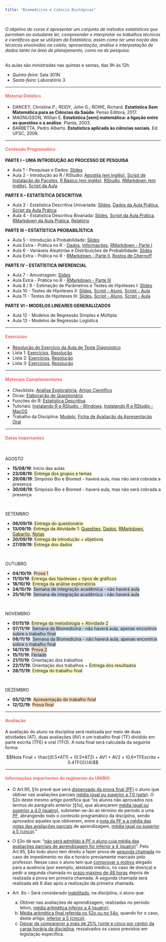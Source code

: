 ```yaml
---
title: "Biomedicina e Ciência Biológicas"
---
```


<br>
<i>O objetivo do curso é apresentar um conjunto de métodos estatísticos que permitam ao estudante ler, 
compreender e interpretar os trabalhos técnicos e científicos que se utilizam da Estatística, assim 
como  ter  uma  noção  das  técnicas  envolvidas  na  coleta,  apresentação,  análise  e  interpretação  de 
dados tanto na área de planejamento, como na de pesquisa.</i> 
<br>
<br> 

As aulas são ministradas nas quintas e sextas, das 9h às 12h.

<ul class="fa-ul">
<li><i class="far fa-calendar-alt"></i> *Quinta-feira*: Sala 301N
<li><i class="far fa-calendar-alt"></i> *Sexta-feira*: Laboratório 3
</ul>

***

<h4 style="color:rgb(235, 104, 100);">Material Didático</h4>

<ul class="fa-ul">
<li><i class="fas fa-book"></i> DANCEY, Christine P.; REIDY, John G.; ROWE, Richard. **Estatística Sem Matemática para as Ciências da Saúde**. Penso Editora, 2017.
<li><i class="fas fa-book"></i> MAGNUSSON, Willian E. **Estatística [sem] matemática: a ligação entre as questões e a análise**. Planta, 2003.
<li><i class="fas fa-book"></i> BARBETTA, Pedro Alberto. **Estatística aplicada às ciências sociais**. Ed. UFSC, 2008.
</ul>

***

<h4 style="color:rgb(235, 104, 100);">Conteúdo Programático</h4>

**PARTE I – UMA INTRODUÇÃO AO PROCESSO DE PESQUISA**
<br>

+ Aula 1 - Pesquisas e Dados: [Slides](https://drive.google.com/file/d/1ryuqE4gLU28KXwcDMm8717D3eqEQ2QzO/view?usp=sharing)
+ Aula 2 - Introdução ao R / RStudio: [Apostila (em inglês)](https://drive.google.com/file/d/1V4p9P3a1r6bijyIgy-mWYDjKa1SMXeFb/view?usp=sharing), [Script de Instalação de Pacotes](https://drive.google.com/file/d/1scqoy10IL2_bcA9wGEEEMLThGmJmRC9w/view?usp=sharing), [R Básico (em inglês)](http://github.com/rstudio/cheatsheets/raw/master/base-r.pdf), [RStudio](https://github.com/rstudio/cheatsheets/raw/master/translations/portuguese/rstudio-IDE-cheatsheet-portuguese.pdf), [RMarkdown (em inglês)](https://github.com/rstudio/cheatsheets/raw/master/rmarkdown-2.0.pdf), [Script da Aula](https://drive.google.com/file/d/113yx7PdcfmxdvURbnn39rGwPNyvKX5Ia/view?usp=sharing)


**PARTE II – ESTATÍSTICA DESCRITIVA**
<br>

+ Aula 3 - Estatística Descritiva Univariada: [Slides](https://drive.google.com/file/d/1mrTwxGDhqe8NlYsVPNrWmRTd2qC23x8D/view?usp=sharing), [Dados da Aula Prática](https://drive.google.com/file/d/1qqJ05r_QJCgt-_01o1MLhXbYOh0W_9sn/view?usp=sharing), [Script da Aula Prática](https://drive.google.com/file/d/1IDp_GkOxnKsKTPvJW08SD0BKJB87VCLo/view?usp=sharing)
+ Aula 4 - Estatística Descritiva Bivariada: [Slides](https://drive.google.com/file/d/1xYjPYhl4WokEib5Ym4g7SWtHo__qM0Bu/view?usp=sharing), [Script da Aula Prática](https://drive.google.com/file/d/1zsbTC17upYnWEgIGH2LTkENqIHIE3Izd/view?usp=sharing), [RMarkdown da Aula Prática](https://drive.google.com/file/d/1kCsCOHTgMGFM3HhUbJ9GaPRFNVy28ga7/view?usp=sharing), [Relatório](https://drive.google.com/file/d/1p9UCQytkcwi6t9kiQUTWH7M56n3fBN9e/view?usp=sharing)

**PARTE III – ESTATÍSTICA PROBABILÍSTICA**
<br>

+ Aula 5 - Introdução à Probabilidade:  [Slides](https://drive.google.com/file/d/1jjm7wcqZpk9nPfs2_L1novk_l0I5ry9N/view?usp=sharing)
+ Aula Extra - Prática no R - [Dados](https://drive.google.com/file/d/1WiVpRGvWWa8Ae-Fnnk6VKVIaAwXeZ19A/view?usp=sharing), [Informações](https://drive.google.com/file/d/1hUmLD51iOpWyfo9lWsV9z4AwEatbmKMC/view?usp=sharing), [RMarkdown - Parte I](https://drive.google.com/file/d/1xYSMDsv1dOyueOUTWSTWbXHyG4ZJ84lt/view?usp=sharing)
+ Aula 6 - Variáveis Aleatórias e Distribuições de Probabilidade: [Slides](https://drive.google.com/file/d/1IK_qCyQSIxu5xHvSZDBtd5f6w6_Namhx/view?usp=sharing)
+ Aula Extra - Prática no R - [RMarkdown - Parte II](https://drive.google.com/file/d/1wbRoAOBqBtGA0KxDgboQQxB_lJw_cxxH/view?usp=sharing), [Rostos de Chernoff](https://drive.google.com/file/d/1o0-bZHmwwutQlrN9N9E63O1scefHr3qy/view?usp=sharing)

**PARTE IV – ESTATÍSTICA INFERENCIAL**
<br>

+ Aula 7 - Amostragem: [Slides](https://drive.google.com/file/d/1H73gng1tp6tI3LAZ2Sn-KuvWpg008_p-/view?usp=sharing)
+ Aula Extra - Prática no R - [RMarkdown - Parte III](https://drive.google.com/file/d/1TLW-VuBH4Ze8_J-T3eyTXxwsHBxoaQsX/view?usp=sharing)
+ Aula 8 / 9 - Estimação de Parâmetros e Testes de Hipóteses I: [Slides](https://drive.google.com/file/d/1WLE2gpWhPRMP0tZe6IEPKY6bfWk2z2np/view?usp=sharing)
+ Aula 10 - Testes de Hipóteses II: [Slides](https://drive.google.com/file/d/1eOv72WYiDgCXFgFZahUBDWJ6EiPJ4cDn/view?usp=sharing), [Script - Aluno](https://drive.google.com/file/d/1HBeqLQgvHxNiRXpCfQ8yR7JhgqnS2dys/view?usp=sharing), [Script - Aula](https://drive.google.com/file/d/1fQfSftOSC8M4FJGM-wjPeajllNcylQhM/view?usp=sharing)
+ Aula 11 - Testes de Hipóteses III: [Slides](https://drive.google.com/file/d/15aAFRHr61PjMK8SXuwNiqYDryZNPbtYI/view?usp=sharing), [Script - Aluno](https://drive.google.com/file/d/1KMgp99LUV-_2hexX4BVNy0jDl544ixQh/view?usp=sharing), [Script - Aula](https://drive.google.com/file/d/1P4WCHpOCgJ1SzFGuXTkvWMmcWKuakA1e/view?usp=sharing)

**PARTE VI – MODELOS LINEARES GENERALIZADOS**
<br>

+ Aula 12 - Modelos de Regressão Simples e Múltipla
+ Aula 13 - Modelos de Regressão Logística

***

<h4 style="color:rgb(235, 104, 100);">Exercícios</h4>

- [Resolução do Exercício da Aula de Teste Diagnóstico](https://drive.google.com/file/d/1E17M_R9mSS7xBazIwvQ9robj2OaKTNIp/view?usp=sharing)
- Lista 1: [Exercícios](https://drive.google.com/file/d/1ecN2Y6eUQCDMxTE1C8Sn1yiKxCZ5h4jh/view?usp=sharing), [Resolução](https://drive.google.com/file/d/1iSAVPg4llZeCl3MGAy4J4GRPUc6RLbgm/view?usp=sharing)
- Lista 2: [Exercícios](https://drive.google.com/file/d/1ZfQNDsLxQQTCKb_5TJ_KGoWyLrdCTqMJ/view?usp=sharing), [Resolução](https://drive.google.com/file/d/17op_BYDSiBh879fO9BPVqqNJPnnSzuj2/view?usp=sharing)
- Lista 3: [Exercícios](https://drive.google.com/file/d/1S_f3VtSQ1sDf3aLe9dgetEVuMs5Mr919/view?usp=sharing), [Resolução](https://drive.google.com/file/d/1YyOQ6XIK25XbV77PLoUa9bMiAQ9_HvUU/view?usp=sharing)

***

<h4 style="color:rgb(235, 104, 100);">Materiais Complementares</h4>

- Checklists: [Análise Exploratória](https://drive.google.com/file/d/1Wdi--khEKj_o5cBQ0p4wkkSLwknPJMp5/view?usp=sharing), [Artigo Científico](https://drive.google.com/file/d/1OcU4QRcD5eASSoQUzxIVOLS4srLWAHT1/view?usp=sharing)
- Dicas: [Elaboração de Questionário](https://drive.google.com/file/d/1BCTrFEdOF-Ek_sNz-tZ4WhS9PQDR9xSf/view?usp=sharing)
- Funções do R: [Estatística Descritiva](https://drive.google.com/file/d/1KU2ZbYE2xODTQ5bi0kyeXblimNCqI29o/view?usp=sharing)
- Tutoriais: [Instalando R e RStudio - Windows](https://drive.google.com/file/d/1LDRC0d5Q-5GXkVrp8OzPyIXykJxfCOMF/view?usp=sharing), [Instalando R e RStudio - MacOS](https://drive.google.com/file/d/1LLojUuXrxhynVSyd---L1M7Z63LyY4BM/view?usp=sharing)
- Trabalho da Disciplina: [Modelo](https://drive.google.com/file/d/1B7kxKbIohAEL080SnqIE1Qxx9gIVKLLh/view?usp=sharing), [Ficha de Avaliação da Apresentação Oral](https://drive.google.com/file/d/1EcFAVg52l0ppbOGq1amXEO7O3XLZoIA0/view?usp=sharing)

***

<h4 style="color:rgb(235, 104, 100);">Datas Importantes</h4>
<br>

AGOSTO
<br>
<ul class="fa-ul">
<li><i class="far fa-calendar-alt"></i> **15/08/19**: Início das aulas
<li><i class="far fa-calendar-alt"></i> **23/08/19**: <span style="background-color: rgba(249, 239, 114, 0.4);">Entrega dos grupos e temas</span>
<li><i class="far fa-calendar-alt"></i> **29/08/19**: Simpósio Bio e Biomed - haverá aula, mas não será cobrada a presença
<li><i class="far fa-calendar-alt"></i> **30/08/19**: Simpósio Bio e Biomed - haverá aula, mas não será cobrada a presença
</ul>
<br>

SETEMBRO
<br>
<ul class="fa-ul">
<li><i class="far fa-calendar-alt"></i> **06/09/19**: <span style="background-color: rgba(249, 239, 114, 0.4);">Entrega do questionário</span>
<li><i class="far fa-calendar-alt"></i> **13/09/19**: <span style="background-color: rgba(249, 239, 114, 0.4);">Entrega da Atividade 1: [Questões](https://drive.google.com/file/d/1-b5snF6DqFaRYYruP0EzVSxt4BUujVrb/view?usp=sharing), [Dados](https://drive.google.com/file/d/1T99-SHeWazb9wx0sPK43ryVD8ZefYLQg/view?usp=sharing), [RMarkdown](https://drive.google.com/file/d/1Q2phF-qwRSTl1hxL4zXjJcY33NhXyd51/view?usp=sharing), [Gabarito](https://drive.google.com/file/d/1iHxk8Hx0lVv0sr91c0gc9Z7Cz3ymKZKP/view?usp=sharing), [Notas](https://drive.google.com/file/d/1mGgFrML3lX_La4S3f4QKhG7CnFoJq4dE/view?usp=sharing)</span>
<li><i class="far fa-calendar-alt"></i> **20/09/19**: <span style="background-color: rgba(249, 239, 114, 0.4);">Entrega da introdução + objetivos</span>
<li><i class="far fa-calendar-alt"></i> **27/09/19**: <span style="background-color: rgba(249, 239, 114, 0.4);">Entrega dos dados</span>
</ul>
<br>

OUTUBRO
<br>
<ul class="fa-ul">
<li><i class="far fa-calendar-alt"></i> **04/10/19**: <span style="background-color: rgba(249, 169, 90, 0.4);">Prova 1</span>
<li><i class="far fa-calendar-alt"></i> **11/10/19**: <span style="background-color: rgba(249, 239, 114, 0.4);">Entrega das hipóteses + tipos de gráficos</span>
<li><i class="far fa-calendar-alt"></i> **18/10/19**: <span style="background-color: rgba(249, 239, 114, 0.4);">Entrega da análise exploratória</span>
<li><i class="far fa-calendar-alt"></i> **24/10/19**: <span style="background-color: rgba(123, 156, 189, 0.4);">Semana de integração acadêmica - não haverá aula</span>
<li><i class="far fa-calendar-alt"></i> **25/10/19**: <span style="background-color: rgba(123, 156, 189, 0.4);">Semana de integração acadêmica - não haverá aula</span>
</ul>
<br>

NOVEMBRO
<br>
<ul class="fa-ul">
<li><i class="far fa-calendar-alt"></i> **01/11/19**: <span style="background-color: rgba(249, 239, 114, 0.4);">Entrega da metodologia + Atividade 2</span>
<li><i class="far fa-calendar-alt"></i> **07/11/19**: <span style="background-color: rgba(123, 156, 189, 0.4);">Semana da Biomedicina - não haverá aula, apenas encontros sobre o trabalho final</span>
<li><i class="far fa-calendar-alt"></i> **08/11/19**: <span style="background-color: rgba(123, 156, 189, 0.4);">Semana da Biomedicina - não haverá aula, apenas encontros sobre o trabalho final</span>
<li><i class="far fa-calendar-alt"></i> **14/11/19**: <span style="background-color: rgba(249, 169, 90, 0.4);">Prova 2</span>
<li><i class="far fa-calendar-alt"></i> **15/11/19**: <span style="background-color: rgba(123, 156, 189, 0.4);">Feriado</span>
<li><i class="far fa-calendar-alt"></i> **21/11/19**: Orientação dos trabalhos
<li><i class="far fa-calendar-alt"></i> **22/11/19**: Orientação dos trabalhos + <span style="background-color: rgba(249, 239, 114, 0.4);">Entrega dos resultados</span>
<li><i class="far fa-calendar-alt"></i> **28/11/19**: <span style="background-color: rgba(249, 239, 114, 0.4);">Entrega do trabalho final</span>
</ul>
<br>

DEZEMBRO
<br>
<ul class="fa-ul">
<li><i class="far fa-calendar-alt"></i> **05/12/19**: <span style="background-color: rgba(249, 169, 90, 0.4);">Apresentação do trabalho final</span>
<li><i class="far fa-calendar-alt"></i> **12/12/19**: <span style="background-color: rgba(249, 169, 90, 0.4);">Prova final</span>
</ul>

***

<h4 style="color:rgb(235, 104, 100);">Avaliação</h4>

A avaliação do aluno na disciplina será realizada por meio de duas atividades (AT), duas avaliações (AV) e um trabalho final (TF) dividido em parte escrita (TFE) e oral (TFO).
A nota final será calculada da seguinte forma:

$$Nota Final = \frac{(0.5*AT1) + (0.5*AT2) + AV1 + AV2 + (0.6*TFEscrita + 0.4TFO)}{4}$$

*** 
<h4 style="color:rgb(235, 104, 100);">Informações importantes do regimento da UNIRIO</h4>

* O Art.95, §1o prevê que será <u>dispensado da prova final (PF)</u> o aluno que obtiver nas avaliações parciais <u>média igual ou superior a 7,0 (sete)</u>. O §2o deste mesmo artigo pontifica que “os alunos não aprovados nos termos do parágrafo anterior [§1o], que alcançarem <u>média igual ou superior a 4,0 (quatro)</u>, submeter-se-ão ao término do período a uma <u>PF</u>, abrangendo todo o conteúdo programático da disciplina, sendo aprovados aqueles que obtiverem, entre a <u>nota da PF e a média das notas das avaliações parciais</u> de aprendizagem, <u>média igual ou superior a 5 (cinco)</u>.”

* O §3o dá que: “<u>não será admitido à PF o aluno cuja média das avaliações parciais de aprendizagem for inferior a 4 (quatro)</u>”.
Pelo Art.95, §4o todo aluno tem direito a fazer prova de <u>segunda chamada</u> no caso de impedimento no dia e horário previamente marcado pelo professor. Nesse caso o aluno tem que <u>comprovar o motivo</u> alegado para a ausência (por exemplo, atestado médico, no caso de doença) e pedir a segunda chamada no <u>prazo máximo de 48 horas</u> depois de realizada a prova em primeira chamada. A segunda chamada será realizada até 8 dias após a realização da primeira chamada.

* Art. 6o – Será considerado <u>inabilitado</u>, na disciplina, o aluno que:
  a) Obtiver nas avaliações de aprendizagem, realizadas no período letivo, <u>média aritmética inferior a 4 (quatro)</u>;
  b) <u>Média aritmética final referida no §2o ou no §4o</u>, quando for o caso, deste artigo, <u>inferior a 5 (cinco)</u>;
  c) <u>Deixar de comparecer a mais de 25% (vinte e cinco por cento) da carga horária da disciplina</u>, ressalvados os casos previstos em legislação específica.

